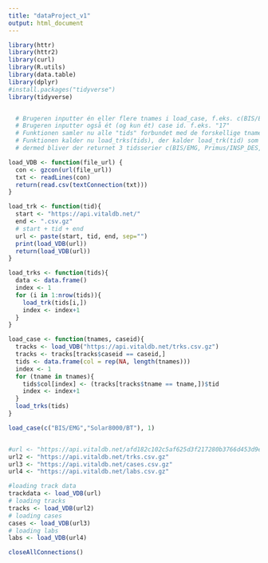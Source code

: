 ```yaml
---
title: "dataProject_v1"
output: html_document
---
```

```r
library(httr)
library(httr2)
library(curl)
library(R.utils)
library(data.table)    
library(dplyr)
#install.packages("tidyverse")
library(tidyverse)
```

```r



```





```r

  # Brugeren inputter én eller flere tnames i load_case, f.eks. c(BIS/EMG, Primus/INSP_DES, Solar8000/BT)
  # Brugeren inputter også ét (og kun ét) case id. f.eks. "17"
  # Funktionen samler nu alle "tids" forbundet med de forskellige tnames i case 1. ( i det her tilfælde 3 stk.)
  # Funktionen kalder nu load_trks(tids), der kalder load_trk(tid) som kalder load vdb (der henter fra api) på alle tid i tids
  # dermed bliver der returnet 3 tidsserier c(BIS/EMG, Primus/INSP_DES, Solar8000/BT), der alle tilhører case 17

load_VDB <- function(file_url) {
  con <- gzcon(url(file_url))
  txt <- readLines(con)
  return(read.csv(textConnection(txt)))
}

load_trk <- function(tid){
  start <- "https://api.vitaldb.net/"
  end <- ".csv.gz"
  # start + tid + end
  url <- paste(start, tid, end, sep="")
  print(load_VDB(url))
  return(load_VDB(url))
}

load_trks <- function(tids){
  data <- data.frame()
  index <- 1
  for (i in 1:nrow(tids)){
    load_trk(tids[i,])
    index <- index+1
  }
}

load_case <- function(tnames, caseid){
  tracks <- load_VDB("https://api.vitaldb.net/trks.csv.gz")
  tracks <- tracks[tracks$caseid == caseid,]
  tids <- data.frame(col = rep(NA, length(tnames)))
  index <- 1
  for (tname in tnames){
    tids$col[index] <- (tracks[tracks$tname == tname,])$tid
    index <- index+1
  }
  load_trks(tids)
}

load_case(c("BIS/EMG","Solar8000/BT"), 1)



```

```r
#url <- "https://api.vitaldb.net/afd182c102c5af625d3f217280b3766d453d9e3f.csv.gz"
url2 <- "https://api.vitaldb.net/trks.csv.gz"
url3 <- "https://api.vitaldb.net/cases.csv.gz"
url4 <- "https://api.vitaldb.net/labs.csv.gz"

#loading track data
trackdata <- load_VDB(url)
# loading tracks
tracks <- load_VDB(url2)
# loading cases
cases <- load_VDB(url3)
# loading labs
labs <- load_VDB(url4)
```

```r
closeAllConnections()
```

